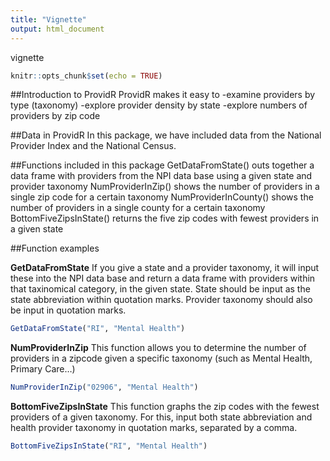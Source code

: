```yaml
---
title: "Vignette"
output: html_document
---
```

vignette 

```r
knitr::opts_chunk$set(echo = TRUE)
```

##Introduction to ProvidR
ProvidR makes it easy to 
-examine providers by type (taxonomy)
-explore provider density by state
-explore numbers of providers by zip code

##Data in ProvidR
In this package, we have included data from the National Provider Index and the National Census. 

##Functions included in this package
GetDataFromState() outs together a data frame with providers from the NPI data base using a given state and provider taxonomy
NumProviderInZip() shows the number of providers in a single zip code for a certain taxonomy
NumProviderInCounty() shows the number of providers in a single county for a certain taxonomy
BottomFiveZipsInState() returns the five zip codes with fewest providers in a given state



##Function examples

<strong>GetDataFromState</strong>
If you give a state and a provider taxonomy, it will input these into the NPI data base and return a data frame with providers within that taxinomical category, in the given state. State should be input as the state abbreviation within quotation marks. Provider taxonomy should also be input in quotation marks. 
```r
GetDataFromState("RI", "Mental Health")
```

<strong>NumProviderInZip</strong>
This function allows you to determine the number of providers in a zipcode given a specific taxonomy (such as Mental Health, Primary Care...)
```r
NumProviderInZip("02906", "Mental Health")
```

<strong>BottomFiveZipsInState</strong>
This function graphs the zip codes with the fewest providers of a given taxonomy. For this, input both state abbreviation and health provider taxonomy in quotation marks, separated by a comma. 
```r
BottomFiveZipsInState("RI", "Mental Health")

```
